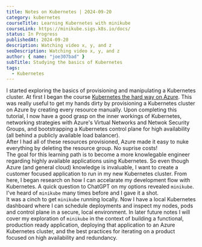 ```yaml
---
title: Notes on Kubernetes | 2024-09-20
category: kubernetes
courseTitle: Learning Kubernetes with minikube
courseLink: https://minikube.sigs.k8s.io/docs/
status: In Progress
publishedAt: 2024-09-20
description: Watching video x, y, and z
seoDescription: Watching video x, y, and z
author: { name: "joe307bad" }
subTitle: Studying the basics of Kubernetes
tags:
  - Kubernetes
---
```


I started exploring the basics of provisioning and manipulating a Kubernetes cluster. At first I began the course [Kubernetes the hard way on Azure](https://github.com/ivanfioravanti/kubernetes-the-hard-way-on-azure). This was really useful to get my hands dirty by provisioning a Kubernetes cluster on Azure by creating every resource manually. Upon completing this tutorial, I now have a good grasp on the inner workings of Kubernetes, networking strategies with Azure's Virtual Networks and Netwok Security Groups, and bootstrapping a Kubernetes control plane for high availability (all behind a publicly available load balancer).
<br />
After I had all of these resources provisioned, Azure made it easy to nuke everything by deleting the resource group. No suprise costs!
<br />
The goal for this learning path is to become a more knowlegable engineer regarding highly available applications using Kubernetes. So even though Azure (and general cloud) knowledge is invaluable, I want to create a customer focused application to run in my new Kubernetes cluster. From here, I began research on how I can accelarate my development flow with Kubernetes. A quick question to ChatGPT on my options revealed `minikube`. I've heard of `minikube` many times before and I gave it a shot.
<br />
It was a cinch to get `minikube` running locally. Now I have a local Kubernetes dashboard where I can schedule deployments and inspect my nodes, pods and control plane in a secure, local environment. In later future notes I will cover my exploration of `minikube` in the context of building a functional, production ready application, deploying that application to an Azure Kubernetes cluster, and the best practices for iterating on a product focused on high availability and redundancy.